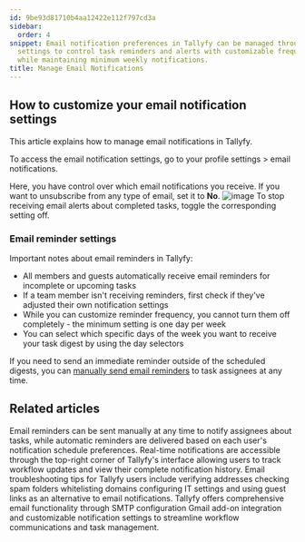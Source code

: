 ```yaml
---
id: 9be93d81710b4aa12422e112f797cd3a
sidebar:
  order: 4
snippet: Email notification preferences in Tallyfy can be managed through profile
  settings to control task reminders and alerts with customizable frequency options
  while maintaining minimum weekly notifications.
title: Manage Email Notifications
---
```


## How to customize your email notification settings

This article explains how to manage email notifications in Tallyfy.

To access the email notification settings, go to your profile settings > email notifications.

Here, you have control over which email notifications you receive. If you want to unsubscribe from any type of email, set it to **No**.
![image](https://screenshots.tallyfy.com/tallyfy%2Fpro%2Fdesktop-light-change-email-notification-settings.png)
To stop receiving email alerts about completed tasks, toggle the corresponding setting off.

### Email reminder settings

Important notes about email reminders in Tallyfy:

- All members and guests automatically receive email reminders for incomplete or upcoming tasks
- If a team member isn't receiving reminders, first check if they've adjusted their own notification settings
- While you can customize reminder frequency, you cannot turn them off completely - the minimum setting is one day per week
- You can select which specific days of the week you want to receive your task digest by using the day selectors

If you need to send an immediate reminder outside of the scheduled digests, you can [manually send email reminders](/products/pro/tracking-and-tasks/tasks/how-can-i-send-email-reminders-in-tallyfy/) to task assignees at any time.


## Related articles
<CardGrid>
<LinkTitleCard header="<b>Tasks > Send email reminders</b>" href="/products/pro/tracking-and-tasks/tasks/how-can-i-send-email-reminders-in-tallyfy/" > Email reminders can be sent manually at any time to notify assignees about tasks, while automatic reminders are delivered based on each user's notification schedule preferences. </LinkTitleCard>
<LinkTitleCard header="<b>Tracking And Tasks > Check notifications</b>" href="/products/pro/tracking-and-tasks/how-can-i-view-notifications-in-tallyfy/" > Real-time notifications are accessible through the top-right corner of Tallyfy's interface allowing users to track workflow updates and view their complete notification history. </LinkTitleCard>
<LinkTitleCard header="<b>Support > Not Receiving Emails from Tallyfy</b>" href="/products/pro/miscellaneous/support/not-receiving-emails-from-tallyfy-how-to-troubleshoot/" > Email troubleshooting tips for Tallyfy users include verifying addresses checking spam folders whitelisting domains configuring IT settings and using guest links as an alternative to email notifications. </LinkTitleCard>
<LinkTitleCard header="<b>Integrations > Email and SMTP</b>" href="/products/pro/integrations/email/" > Tallyfy offers comprehensive email functionality through SMTP configuration Gmail add-on integration and customizable notification settings to streamline workflow communications and task management. </LinkTitleCard>
</CardGrid>